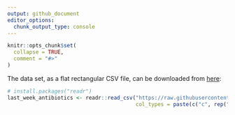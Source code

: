 ```yaml
---
output: github_document
editor_options: 
  chunk_output_type: console
---
```


<!-- README.md is generated from README.Rmd. Please edit that file -->

```r
knitr::opts_chunk$set(
  collapse = TRUE,
  comment = "#>"
)
```

The data set, as a flat rectangular CSV file, can be downloaded from
[here](https://raw.githubusercontent.com/viparc/residues/master/data/last_week_antibiotics.csv):

```r
# install.packages("readr")
last_week_antibiotics <- readr::read_csv("https://raw.githubusercontent.com/viparc/residues/master/data/last_week_antibiotics.csv",
                                         col_types = paste(c("c", rep("i", 47)), collapse = ""))
```

